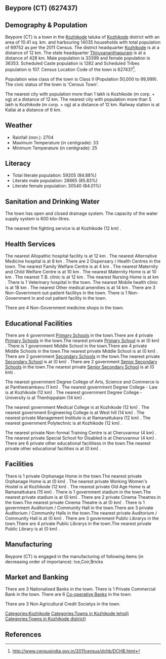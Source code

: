 {{Infobox settlement
| name=Beypore (CT)
| native_name=
| native_name_lang=
| other_name=
| nickname=
| settlement_type=Town
| image_skyline=
| image_alt=
| image_caption=
| pushpin_map=India Kerala
| pushpin_label_position=right
| pushpin_map_alt=
| pushpin_map_caption=Location in Kerala, India
| latd=
| latm=
| lats=
| latNS=
| longd=
| longm=
| longs=
| longEW=
| coordinates_display=inline,title
| subdivision_type=Country
| subdivision_name={{flag|India}}
| subdivision_type1=[[States and territories of India|State]]
| subdivision_name1=Kerala 
| subdivision_type2=[[List of districts of India|District]]
| subdivision_name2=Kozhikode
| subdivision_type3=Tahsil
| subdivision_name3=Kozhikode
| website=
| established_title=<!-- Established -->
| established_date=
| founder=
| named_for=
| government_type=
| governing_body=
| unit_pref=Metric
| area_footnotes=
| area_rank=
| area_total_km2=10.41
| elevation_footnotes=
| elevation_m=
| population_total=69752
| population_as_of=2011
| population_rank=
| population_density_km2=6700
| population_demonym=
| population_footnotes=
| demographics_type1=Languages=
| demographics1_title1=Official=
| demographics1_info1=[[Malayalam language|Malayalam]]
| timezone1=[[Indian Standard Time|IST]]
| utc_offset1==+5:30
| postal_code_type=[[Postal Index Number|PIN]]
| postal_code=
| area_code_type=Telephone code
| area_code=
| registration_plate=
| blank1_name_sec1=Nearest city
| blank1_info_sec1=[[Kozhikode (m corp. + og)]]
| blank2_name_sec1=[[Human sex ratio|Sex ratio]]
| blank2_info_sec1=1088
| blank3_name_sec1=Literacy
| blank3_info_sec1=84.88%
| blank1_name_sec2=[[2011 Census of India|2011 census]] code
| blank1_info_sec2=627437
| footnotes=
}}

== Beypore (CT) (627437) ==

== Demography & Population ==

Beypore (CT) is a town in the [[Kozhikode]] taluka of [[Kozhikode]] district with an area of 10.41 sq. km. and harbouring 14035 households with total population of 69752 as per the 2011 Census. The district headquarter [[Kozhikode]] is at a distance of 12 km. The state headquarter [[Thiruvananthapuram]] is at a distance of 428 km. Male population is 33399 and female population is 36353. Scheduled Caste population is 1282 and Scheduled Tribes population is 107. Census Location Code of the town is 627437<ref>http://www.censusindia.gov.in/2011census/dchb/DCHB.html</ref>.

Population wise class of the town is Class II (Population 50,000 to 99,999).
The civic status of the town is 'Census Town'.

The nearest city with population more than 1 lakh is Kozhikode (m corp. + og) at a distance of 12 km. The nearest city with population more than 5 lakh is Kozhikode (m corp. + og) at a distance of 12 km. Railway station is at Kallai at a distance of 6 km.


== Weather ==  
* Rainfall (mm.): 2704 
* Maximum Temperature (in centigrade): 33
* Minimum Temperature (in centigrade): 25


== Literacy ==  
* Total literate population: 59205 (84.88%)
* Literate male population: 28665 (85.83%)
* Literate female population: 30540 (84.01%)


== Sanitation and Drinking Water ==  
The town has open and closed drainage system.
The capacity of the water supply system is 600 kilo-litres.

The nearest fire fighting service is at Kozhikode (12 km) .


== Health Services ==
The nearest Allopathic hospital facility is at 12 km .
The nearest Alternative Medicine hospital is at 8 km .
There are 2 Dispensary / Health Centres in the town.
The nearest Family Welfare Centre is at 4 km .
The nearest Maternity and Child Welfare Centre is at 10 km .
The nearest Maternity Home is at 10 km .
The nearest T.B. clinic is at 12 km .
The nearest Nursing Home is at  km .
There is 1 Veterinary hospital in the town.
The nearest Mobile health clinic is at 18 km .
The nearest Other medical amenities is at 14 km .
There are 3 Non-Government out-patient facilitys in the town.
There is 1 Non-Government in and out patient facility in the town.

There are 4 Non-Government medicine shops in the town.


== Educational Facilities ==
There are 4 government [[Primary School]]s in the town.There are 4 private [[Primary School]]s in the town.The nearest private [[Primary School]] is at  (0 km) .
There is 1 government Middle School in the town.There are 4 private Middle Schools in the town.The nearest private Middle School is at  (0 km) .
There are 2 government [[Secondary School]]s in the town.The nearest private [[Secondary School]] is at  (0 km) .
There are 2 government [[Senior Secondary School]]s in the town.The nearest private [[Senior Secondary School]] is at  (0 km) .
 
 
 
 
 
The nearest government Degree College of Arts, Science and Commerce is at Pantheeramkavu  (1 km) .
The nearest government Degree College - Law is at Kozhikode (12 km) .
The nearest government Degree College - University is at Thenhippalam (14 km) .
 
The nearest government Medical College is at Kozhikode (12 km) .
The nearest government Engineering College is at West hill (14 km) .
The nearest private Management Institute is at Ramanattukara (12 km) .
The nearest government Polytechnic is at Kozhikode (12 km) .
 
The nearest private Non-formal Training Centre is at Cheruvannur (4 km) .
The nearest private Special School for Disabled is at Cheruvannur (4 km) .
There are 6 private other educational facilitiess in the town.The nearest private other educational facilities is at  (0 km) .


== Facilities ==
There is 1 private Orphanage Home in the town.The nearest private Orphanage Home is at  (0 km) .
The nearest private Working Women's Hostel is at Kozhikode (12 km) .
The nearest private Old Age Home is at Ramanattukara (15 km) .
There is 1 government stadium in the town.The nearest private stadium is at  (0 km) .
There are 2 private Cinema Theatres in the town.The nearest private Cinema Theatre is at  (0 km) .
There is 1 government Auditorium / Community Hall in the town.There are 3 private Auditorium / Community Halls in the town.The nearest private Auditorium / Community Hall is at  (0 km) .
There are 3 government Public Librarys in the town.There are 4 private Public Librarys in the town.The nearest private Public Library is at  (0 km) .


== Manufacturing ==
Beypore (CT) is engaged in the manufacturing of following items (in decreasing order of importance): Ice,Coir,Bricks


== Market and Banking ==
There are 3 Nationalised Banks in the town.
There is 1 Private Commercial Bank in the town.
There are 6 [[Co-operative Bank]]s in the town.

There are 3 Non Agricultural Credit Societys in the town.


[[Categories:Kozhikode]]
[[Categories:Towns in Kozhikode tehsil)]]
[[Categories:Towns in Kozhikode district)]]


== References ==
{{Reflist}}


